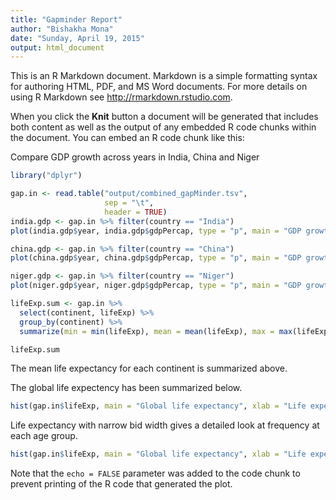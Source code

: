 ```yaml
---
title: "Gapminder Report"
author: "Bishakha Mona"
date: "Sunday, April 19, 2015"
output: html_document
---
```


This is an R Markdown document. Markdown is a simple formatting syntax for authoring HTML, PDF, and MS Word documents. For more details on using R Markdown see <http://rmarkdown.rstudio.com>.

When you click the **Knit** button a document will be generated that includes both content as well as the output of any embedded R code chunks within the document. You can embed an R code chunk like this:

Compare GDP growth across years in India, China and Niger

```r

library("dplyr")

gap.in <- read.table("output/combined_gapMinder.tsv", 
                     sep = "\t", 
                     header = TRUE)
india.gdp <- gap.in %>% filter(country == "India") 
plot(india.gdp$year, india.gdp$gdpPercap, type = "p", main = "GDP growth in India", xlab = "Year", ylab = "GDP")

china.gdp <- gap.in %>% filter(country == "China") 
plot(china.gdp$year, china.gdp$gdpPercap, type = "p", main = "GDP growth in China", xlab = "Year", ylab = "GDP")

niger.gdp <- gap.in %>% filter(country == "Niger") 
plot(niger.gdp$year, niger.gdp$gdpPercap, type = "p", main = "GDP growth in Niger", xlab = "Year", ylab = "GDP")

lifeExp.sum <- gap.in %>%
  select(continent, lifeExp) %>%
  group_by(continent) %>%
  summarize(min = min(lifeExp), mean = mean(lifeExp), max = max(lifeExp)) 

lifeExp.sum


```

The mean life expectancy for each continent is summarized above.

The global life expectency has been summarized below.

```r

hist(gap.in$lifeExp, main = "Global life expectancy", xlab = "Life expectancy")
```

Life expectancy with narrow bid width gives a detailed look at frequency at each age group.

```r
hist(gap.in$lifeExp, main = "Global life expectancy", xlab = "Life expectancy", breaks = 200)

```

Note that the `echo = FALSE` parameter was added to the code chunk to prevent printing of the R code that generated the plot.
